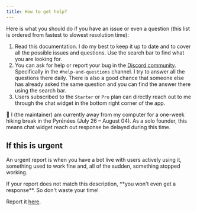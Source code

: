 ```yaml
---
title: How to get help?
---
```


Here is what you should do if you have an issue or even a question (this list is ordered from fastest to slowest resolution time):

1. Read this documentation. I do my best to keep it up to date and to cover all the possible issues and questions. Use the search bar to find what you are looking for.
2. You can ask for help or report your bug in the [Discord community](https://typebot.io/discord). Specifically in the `#help-and-questions` channel. I try to answer all the questions there daily. There is also a good chance that someone else has already asked the same question and you can find the answer there using the search bar.
3. Users subscribed to the `Starter` or `Pro` plan can directly reach out to me through the chat widget in the bottom right corner of the app.

<Info>
  📅 I (the maintainer) am currently away from my computer for a one-week hiking
  break in the Pyrénées (July 26 – August 04). As a solo founder, this means
  chat widget reach out response be delayed during this time.
</Info>

## If this is urgent

An urgent report is when you have a bot live with users actively using it, something used to work fine and, all of the sudden, something stopped working.

<Warning>
  If your report does not match this description, **you won't even get a
  response**. So don't waste your time!
</Warning>

Report it [here](https://typebot.co/urgent-support).
